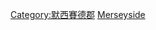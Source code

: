 {{Commons cat|People of Merseyside}}

[[Category:默西賽德郡|Category:默西賽德郡]]
[[Category:英格蘭各郡人物|Merseyside]]